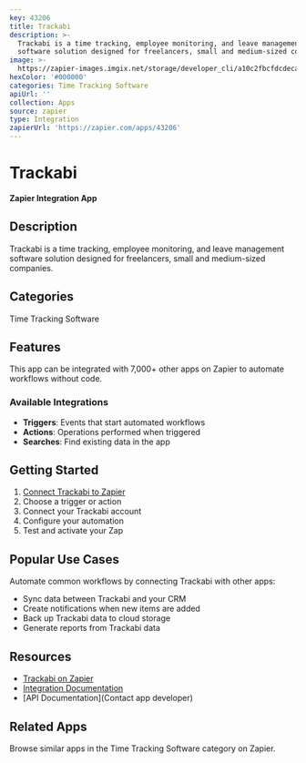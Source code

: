 ```yaml
---
key: 43206
title: Trackabi
description: >-
  Trackabi is a time tracking, employee monitoring, and leave management
  software solution designed for freelancers, small and medium-sized companies.
image: >-
  https://zapier-images.imgix.net/storage/developer_cli/a10c2fbcfdcdecad7502b9893c76e9ad_2.png?auto=format%2Ccompress&ixlib=python-3.0.0&q=50
hexColor: '#000000'
categories: Time Tracking Software
apiUrl: ''
collection: Apps
source: zapier
type: Integration
zapierUrl: 'https://zapier.com/apps/43206'
---
```

# Trackabi

**Zapier Integration App**

## Description

Trackabi is a time tracking, employee monitoring, and leave management software solution designed for freelancers, small and medium-sized companies.

## Categories

Time Tracking Software

## Features

This app can be integrated with 7,000+ other apps on Zapier to automate workflows without code.

### Available Integrations

- **Triggers**: Events that start automated workflows
- **Actions**: Operations performed when triggered
- **Searches**: Find existing data in the app

## Getting Started

1. [Connect Trackabi to Zapier](https://zapier.com/apps/43206)
2. Choose a trigger or action
3. Connect your Trackabi account
4. Configure your automation
5. Test and activate your Zap

## Popular Use Cases

Automate common workflows by connecting Trackabi with other apps:

- Sync data between Trackabi and your CRM
- Create notifications when new items are added
- Back up Trackabi data to cloud storage
- Generate reports from Trackabi data

## Resources

- [Trackabi on Zapier](https://zapier.com/apps/43206)
- [Integration Documentation](https://zapier.com/apps/43206/integrations)
- [API Documentation](Contact app developer)

## Related Apps

Browse similar apps in the Time Tracking Software category on Zapier.
